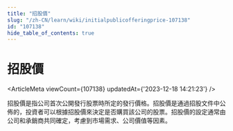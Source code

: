 ```yaml
---
title: "招股價"
slug: "/zh-CN/learn/wiki/initialpublicofferingprice-107138"
id: "107138"
hide_table_of_contents: true
---
```



<Breadcrumbs current="招股價" />

# 招股價

<ArticleMeta viewCount={107138} updatedAt={'2023-12-18 14:21:23'} />
<div className='border-solid border-b border-t-0 my-4 border-[var(--ifm-color-gray-300)]' />

招股價是指公司首次公開發行股票時所定的發行價格。招股價是通過招股文件中公佈的，投資者可以根據招股價來決定是否購買該公司的股票。招股價的設定通常由公司和承銷商共同確定，考慮到市場需求、公司價值等因素。
